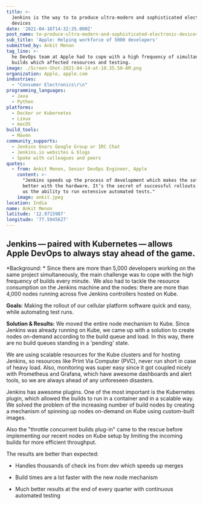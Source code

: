 ```yaml
---
title: >-
  Jenkins is the way to to produce ultra-modern and sophisticated electronic
  devices
date: '2021-04-16T14:32:35.000Z'
post_name: to-produce-ultra-modern-and-sophisticated-electronic-devices
sub_title: 'Apple: Helping workforce of 5000 developers'
submitted_by: Ankit Menon
tag_line: >-
  he DevOps team at Apple had to cope with a high frequency of simultaneous
  builds which affected resources and testing.
image: ./Screen-Shot-2021-04-14-at-10.35.50-AM.png
organization: Apple, apple.com
industries:
  - "Consumer Electronics\r\n"
programming_languages:
  - Java
  - Python
platforms:
  - Docker or Kubernetes
  - Linux
  - macOS
build_tools:
  - Maven
community_supports:
  - Jenkins Users Google Group or IRC Chat
  - Jenkins.io websites & blogs
  - Spoke with colleagues and peers
quotes:
  - from: Ankit Menon, Senior DevOps Engineer, Apple
    content: >-
      "Jenkins speeds up the process of development which makes the software run
      better with the hardware. It’s the secret of successful rollouts by giving
      us the ability to run extensive automated tests."
    image: ankit.jpeg
location: India
name: Ankit Menon
latitude: '12.9715987'
longitude: '77.5945627'
---
```

## Jenkins — paired with Kubernetes — allows Apple DevOps to always stay ahead of the game.

\*Background: \* Since there are more than 5,000 developers working on the same project simultaneously, the main challenge was to cope with the high frequency of builds every minute.  We also had to tackle the resource consumption on the Jenkins machine and the nodes: there are more than 4,000 nodes running across five Jenkins controllers hosted on Kube.

**Goals:** Making the rollout of our cellular platform software quick and easy, while automating test runs.

<Testimonal idx="0" />

**Solution & Results:** We moved the entire node mechanism to Kube. Since Jenkins was already running on Kube, we came up with a solution to create nodes on-demand according to the build queue and load. In this way, there are no build queues standing in a 'pending' state.

We are using scalable resources for the Kube clusters and for hosting Jenkins, so resources like Print Via Computer (PVC), never run short in case of heavy load. Also, monitoring was super easy since it got coupled nicely with Prometheus and Grafana, which have awesome dashboards and alert tools, so we are always ahead of any unforeseen disasters.

Jenkins has awesome plugins. One of the most important is the Kubernetes plugin, which allowed the builds to run in a container and in a scalable way. We solved the problem of the increasing number of build nodes by creating a mechanism of spinning up nodes on-demand on Kube using custom-built images.

Also the "throttle concurrent builds plug-in" came to the rescue before implementing our recent nodes on Kube setup by limiting the incoming builds for more efficient throughput.

The results are better than expected:

-   Handles thousands of check ins from dev which speeds up merges

-   Build times are a lot faster with the new node mechanism

-   Much better results at the end of every quarter with continuous automated testing
